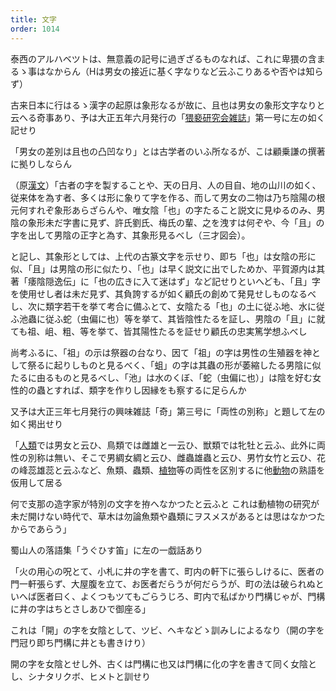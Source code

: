 ```yaml
---
title: 文字
order: 1014
---
```


泰西のアルハベツトは、無意義の記号に過ぎざるものなれば、これに卑猥の含まるゝ事はなからん（Hは男女の接近に基く字なりなど云ふこりあるや否やは知らず）

古来日本に行はるゝ漢字の起原は象形なるが故に、且也は男女の象形文字なりと云へる奇事あり、予は大正五年六月発行の「[猥褻研究会雑誌](/appendix/03/)」第一号に左の如く記せり

「男女の差別は且也の凸凹なり」とは古学者のいふ所なるが、こは顧乗謙の撰著に拠りしならん

（原[漢文](/main/13-chinese-literature/)）「古者の字を製することや、天の日月、人の目自、地の山川の如く、従来体を為す者、多くは形に象りて字を作る、而して男女の二物は乃ち陰陽の根元何すれぞ象形あらざらんや、唯女陰「也」の字たること説文に見ゆるのみ、男陰の象形未だ字書に見ず、許氏劉氏、梅氏の輩、之を洩すは何ぞや、今「且」の字を出して男陰の正字と為す、其象形見るべし（三才図会）。

と記し、其象形としては、上代の古篆文字を示せり、即ち「也」は女陰の形に似、「且」は男陰の形に似たり、「也」は早く説文に出でしためか、平賀源内は其著「痿陰隠逸伝」に「也の広きに入て迷はず」など記せりといへども、「且」字を使用せし者は未だ見ず、其負誇するが如く顧氏の創めて発見せしものなるべし、次に類字若干を挙て考合に備ふとて、女陰たる「也」の土に従ふ地、水に従ふ池蟲に従ふ蛇（虫偏に也）等を挙て、其皆陰性たるを証し、男陰の「且」に就ても祖、岨、粗、等を挙て、皆其陽性たるを証せり顧氏の忠実篤学想ふべし

尚考ふるに、「祖」の示は祭器の台なり、因て「祖」の字は男性の生殖器を神として祭るに起りしものと見るべく、「蛆」の字は其蟲の形が萎縮したる男陰に似たるに由るものと見るべし、「池」は水のくぼ、「蛇（虫偏に也）」は陰を好む女性的の蟲とすれば、類字を作りし因縁をも察するに足らんか


又予は大正三年七月発行の興味雑誌「奇」第三号に「両性の別称」と題して左の如く掲出せり

「[人類](/main/28-humanity/)では男女と云ひ、鳥類では雌雄と一云ひ、獣類では牝牡と云ふ、此外に両性の別称は無い、そこで男綢女綢と云ひ、雌蟲雄蟲と云ひ、男竹女竹と云ひ、花の峰蕊雄蕊と云ふなど、魚類、蟲類、[植物](/main/26-plant/)等の両性を区別するに他[動物](/main/25-animal/)の熟語を仮用して居る


何で支那の造字家が特別の文字を拵へなかつたと云ふと
これは動植物の研究が未だ開けない時代で、草木は勿論魚類や蟲類にヲスメスがあるとは思はなかつたからであらう」


蜀山人の落語集「うぐひす笛」に左の一戯話あり

「火の用心の呪とて、小札に井の字を書て、町内の軒下に張らしけるに、医者の門一軒張らず、大屋腹を立て、お医者だらうが何だらうが、町の法は破られぬといへば医者曰く、よくつもツてもごらうじろ、町内で私ばかり門構じゃが、門構に井の字はちとさしあひで御座る」

これは「開」の字を女陰として、ツビ、ヘキなどゝ訓みしによるなり（開の字を門冠り即ち門構に井とも書きけり）

開の字を女陰とせし外、古くは門構に也又は門構に化の字を書きて同く女陰とし、シナタリクボ、ヒメトと訓せり

